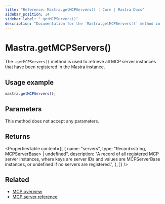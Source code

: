 ```yaml
---
title: "Reference: Mastra.getMCPServers() | Core | Mastra Docs"
sidebar_position: 14
sidebar_label: ".getMCPServers()"
description: "Documentation for the `Mastra.getMCPServers()` method in Mastra, which retrieves all registered MCP server instances."
---
```


# Mastra.getMCPServers()

The `.getMCPServers()` method is used to retrieve all MCP server instances that have been registered in the Mastra instance.

## Usage example

```typescript copy
mastra.getMCPServers();
```

## Parameters

This method does not accept any parameters.

## Returns

<PropertiesTable
  content={[
    {
      name: "servers",
      type: "Record<string, MCPServerBase> | undefined",
      description: "A record of all registered MCP server instances, where keys are server IDs and values are MCPServerBase instances, or undefined if no servers are registered.",
    },
  ]}
/>

## Related

- [MCP overview](/docs/tools-mcp/mcp-overview)
- [MCP server reference](/reference/tools/mcp-server)

